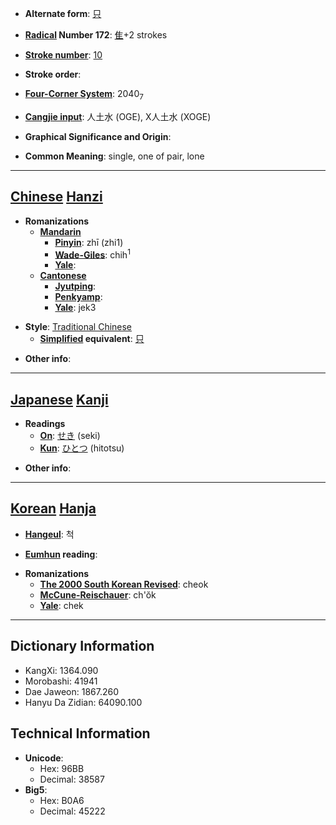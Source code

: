 * '''Alternate form''': [[只]]

* '''[[Wiktionary:Chinese radical index| Radical]] Number 172''': [[Wiktionary:Chinese radical index 隹|隹]]+2 strokes

* '''[[Wiktionary:Chinese total strokes index|Stroke number]]''': [[Wiktionary:Chinese total strokes index 10|10]]

* '''Stroke order''': 

* '''[[Wiktionary:Chinese four corner index|Four-Corner System]]''': 2040<sub>7</sub>

* '''[[Wiktionary:Chinese Cangjie index|Cangjie input]]''': 人土水 (OGE), X人土水 (XOGE)

* '''Graphical Significance and Origin''': 

* '''Common Meaning''': single, one of pair, lone

----

== [[Chinese]] [[Hanzi]] ==

* '''Romanizations'''
** '''[[Mandarin]]'''
*** '''[[Pinyin]]''': zhī (zhi1)
*** '''[[Wade-Giles]]''': chih<sup>1</sup>
*** '''[[Yale]]''': 
** '''[[Cantonese]]'''
*** '''[[Jyutping]]''':
*** '''[[Penkyamp]]''': 
*** '''[[Yale]]''': jek3

* '''Style''': [[Traditional Chinese]] 
** '''[[Simplified Chinese|Simplified]] equivalent''': [[只]]

* '''Other info''': 

----

== [[Japanese]] [[Kanji]] ==

* '''Readings'''
** '''[[On]]''': [[せき]] (seki)
** '''[[Kun]]''': [[ひとつ]] (hitotsu)

* '''Other info''':  

----

== [[Korean]] [[Hanja]] ==

* '''[[Hangeul]]''': 척

* '''[[Eumhun]] reading''': 

* '''Romanizations'''
** '''[[The 2000 South Korean Revised Romanization|The 2000 South Korean Revised]]''': cheok
** '''[[McCune-Reischauer]]''': ch'ŏk
** '''[[Yale]]''': chek

----

== Dictionary Information ==

* KangXi: 1364.090
* Morobashi: 41941
* Dae Jaweon: 1867.260
* Hanyu Da Zidian: 64090.100

== Technical Information ==

* '''Unicode''':
** Hex: 96BB
** Decimal: 38587
* '''Big5''':
** Hex: B0A6
** Decimal: 45222